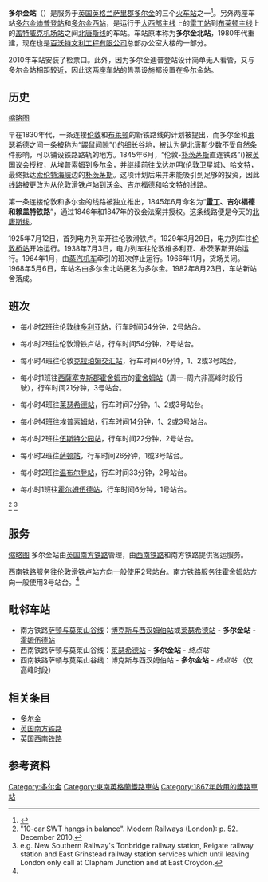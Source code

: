 {{Infobox GB station
| name         = 多尔金
| symbol       = rail
| image_name   = Dorking_railway_station.JPG
| manager      = [[南方铁路|南方铁路]]
| locale       = [[多尔金|多尔金]]
| borough      = [[莫莱山谷|莫莱山谷]]
| code         = DKG
| dft_category = C1
| years        = 1867年3月11日
| events      =车站开业
| platforms    = 3
<!-- |usage0405 = 1.238-->
<!-- |usage0506 = 1.279-->
<!-- |usage0607 = 1.362-->
| usage0708    = 1.078
<!-- 07/08 usage data not comparable to previous years' data, because of a change in the way in which passenger numbers are assessed for Dorking Stations Group. -->
| usage0809    = {{increase}} 1.145
| usage0910    = {{decrease}} 1.072
| usage1011    = {{increase}} 1.187
| usage1112    = {{increase}} 1.300
| int1112      = 0.105
| usage1213    = {{decrease}} 1.234
| int1213      = {{increase}} 0.113
| usage1314    = {{increase}} 1.260
| usage1415    = {{increase}} 1.292
| gridref      = TQ170504
}}
'''多尔金站'''（{{lang-en|Dorking railway station}}）是服务于[[英国|英国]][[英格兰|英格兰]][[萨里郡|萨里郡]][[多尔金|多尔金]]的三个[[火车站|火车站]]之一<ref>{{Cite web|url=http://www.alltrainstations.co.uk/train-station/dkg-dorking|title=Dorking Train Station, Station Approach, Dorking, Surrey, RH4 1TF - Railway Station|accessdate=2016-08-07|work=www.alltrainstations.co.uk|deadurl=yes|archiveurl=https://web.archive.org/web/20160911063137/http://www.alltrainstations.co.uk/train-station/dkg-dorking|archivedate=2016-09-11}}</ref>。另外两座车站[[多尔金迪普登站|多尔金迪普登站]]和[[多尔金西站|多尔金西站]]，是运行于[[大西部主线|大西部主线]]上的[[雷丁站|雷丁站]]到[[布莱顿主线|布莱顿主线]]上的[[盖特威克机场站|盖特威克机场站]]之间[[北唐斯线|北唐斯线]]的车站。车站原本称为'''多尔金北站'''，1980年代重建，现在也是[[百沃特文利工程有限公司|百沃特文利工程有限公司]]总部办公室大楼的一部分。

2010年车站安装了检票口。此外，因为多尔金迪普登站设计简单无人看管，又与多尔金站相距较近，因此这两座车站的售票设施都设置在多尔金站。
== 历史 ==
[[文件:Dorking_Station_-_geograph.org.uk_-_971788.jpg|缩略图]]

早在1830年代，一条连接[[伦敦|伦敦]]和[[布莱顿|布莱顿]]的新铁路线的计划被提出，而多尔金和[[莱瑟希德|莱瑟希德]]之间一条被称为“鼹鼠间隙”({{lang-en|The Mole Gap}})的细长谷地，被认为是[[北唐斯|北唐斯]]少数不受自然条件影响，可以铺设铁路路轨的地方。1845年6月，“伦敦-[[朴茨茅斯|朴茨茅斯]]直连铁路”({{lang-en|Direct London and Portsmouth Railway}})被[[英国议会|英国议会]]授权，从[[埃普索姆|埃普索姆]]到多尔金，并继续前往[[戈达尔明|戈达尔明]](伦敦卫星城)、[[哈文特|哈文特]]，最终抵达[[索伦特海峡|索伦特海峡]]边的[[朴茨茅斯|朴茨茅斯]]。这项计划后来并未能吸引到足够的投资，因此线路被更改为从伦敦[[滑铁卢站|滑铁卢站]]到[[沃金|沃金]]、[[吉尔福德|吉尔福德]]和哈文特的线路。

第一条连接伦敦和多尔金的线路被独立推出，1845年6月命名为“'''[[雷丁|雷丁]]、吉尔福德和赖盖特铁路'''”，通过1846年和1847年的议会法案并授权。这条线路便是今天的[[北唐斯线|北唐斯线]]。

1925年7月12日，首列电力列车开往伦敦滑铁卢。1929年3月29日，电力列车往[[倫敦橋站|伦敦桥站]]开始运行。1938年7月3日，电力列车往伦敦维多利亚、朴茨茅斯开始运行。1964年1月，由[[蒸汽机车|蒸汽机车]]牵引的班次停止运行。1966年11月，货场关闭。1968年5月6日，车站名由多尔金北站更名为多尔金。1982年8月23日，车站新站舍落成。

== 班次 ==
* 每小时2班往伦敦[[維多利亞車站_(倫敦)|维多利亚站]]，行车时间54分钟，2号站台。

* 每小时2班往伦敦滑铁卢站，行车时间54分钟，2号站台。

* 每小时4班往伦敦[[克拉珀姆交汇站|克拉珀姆交汇站]]，行车时间40分钟，1、2或3号站台。

* 每小时1班往[[西薩塞克斯郡|西薩塞克斯郡]][[霍舍姆|霍舍姆市]]的[[霍舍姆站|霍舍姆站]]（周一-周六非高峰时段行驶），行车时间21分钟，3号站台。

* 每小时4班往[[莱瑟希德站|莱瑟希德站]]，行车时间7分钟，1、2或3号站台。

* 每小时4班往[[埃普索姆站|埃普索姆站]]，行车时间14分钟，1、2或3号站台。

* 每小时2班往[[伍斯特公园站|伍斯特公园站]]，行车时间22分钟，2号站台。

* 每小时2班往[[萨顿站|萨顿站]]，行车时间26分钟，1或3号站台。

* 每小时2班往[[温布尔登站|温布尔登站]]，行车时间33分钟，2号站台。

* 每小时1班往[[霍尔姆伍德站|霍尔姆伍德站]]，行车时间6分钟，1号站台。

<ref>"10-car SWT hangs in balance". Modern Railways (London): p. 52. December 2010.</ref>
<ref name=":0">e.g. New Southern Railway's Tonbridge railway station, Reigate railway station and East Grinstead railway station services which until leaving London only call at Clapham Junction and at East Croydon.</ref>

== 服务 ==
[[文件:Dorking_-_SWT_5849.jpg|缩略图]]
多尔金站由[[南方铁路|英国南方铁路]]管理，由[[英国西南铁路|西南铁路]]和南方铁路提供客运服务。

西南铁路服务往伦敦滑铁卢站方向一般使用2号站台。南方铁路服务往霍舍姆站方向一般使用3号站台。<ref name=":0" />
== 毗邻车站 ==
* 南方铁路[[萨顿与莫莱山谷线|萨顿与莫莱山谷线]]：[[博克斯与西汉姆伯站|博克斯与西汉姆伯站]]或[[莱瑟希德站|莱瑟希德站]] - '''多尔金站''' - [[霍姆伍德站|霍姆伍德站]]
* 西南铁路萨顿与莫莱山谷线：[[莱瑟希德站|莱瑟希德站]] - '''多尔金站''' - ''终点站''
* 西南铁路萨顿与莫莱山谷线：博克斯与西汉姆伯站 - '''多尔金站''' - ''终点站'' （仅高峰时段）

== 相关条目 ==
* [[多尔金|多尔金]]
* [[南方铁路|英国南方铁路]]
* [[英国西南铁路|英国西南铁路]]

== 参考资料 ==
{{commonscat|Dorking railway station}}
[[Category:多尔金|Category:多尔金]]
[[Category:東南英格蘭鐵路車站|Category:東南英格蘭鐵路車站]]
[[Category:1867年啟用的鐵路車站|Category:1867年啟用的鐵路車站]]